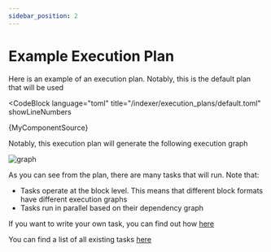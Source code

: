 ```yaml
---
sidebar_position: 2
---
```



# Example Execution Plan

Here is an example of an execution plan. Notably, this is the default plan that will be used

<CodeBlock
  language="toml"
  title="/indexer/execution_plans/default.toml"
  showLineNumbers
>
  {MyComponentSource}
</CodeBlock>

Notably, this execution plan will generate the following execution graph

![graph](../../bin/default.svg)

As you can see from the plan, there are many tasks that will run. Note that:

- Tasks operate at the block level. This means that different block formats have different execution graphs
- Tasks run in parallel based on their dependency graph

If you want to write your own task, you can find out how [here](./add_task.mdx)

You can find a list of all existing tasks [here](./Tasks)
